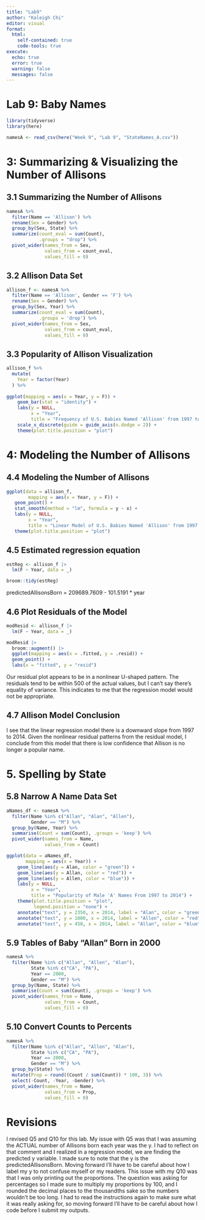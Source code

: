 ```yaml
---
title: "Lab9"
author: "Kaleigh Chi"
editor: visual
format: 
  html: 
    self-contained: true
    code-tools: true
execute: 
  echo: true
  error: true
  warning: false
  messages: false
---
```


# Lab 9: Baby Names

```r
library(tidyverse)
library(here)

namesA <- read_csv(here("Week 9", "Lab 9", "StateNames_A.csv"))
```

# 3: Summarizing & Visualizing the Number of Allisons

## 3.1 Summarizing the Number of Allisons

```r
namesA %>%
  filter(Name == 'Allison') %>%
  rename(Sex = Gender) %>%
  group_by(Sex, State) %>%
  summarize(count_eval = sum(Count),
            .groups = "drop") %>%
  pivot_wider(names_from = Sex,
              values_from = count_eval,
              values_fill = 0)
```

## 3.2 Allison Data Set

```r
allison_f <- namesA %>%
  filter(Name == 'Allison', Gender == 'F') %>%
  rename(Sex = Gender) %>%
  group_by(Sex, Year) %>%
  summarize(count_eval = sum(Count),
            .groups = 'drop') %>%
  pivot_wider(names_from = Sex,
              values_from = count_eval,
              values_fill = 0)
```

## 3.3 Popularity of Allison Visualization

```r
allison_f %>%
  mutate(
    Year = factor(Year)
  ) %>%
  
ggplot(mapping = aes(x = Year, y = F)) +
    geom_bar(stat = "identity") +
    labs(y = NULL,
         x = "Year",
         title = "Frequency of U.S. Babies Named 'Allison' from 1997 to 2014") +
    scale_x_discrete(guide = guide_axis(n.dodge = 2)) +
    theme(plot.title.position = "plot") 
```

# 4: Modeling the Number of Allisons

## 4.4 Modeling the Number of Allisons

```r
ggplot(data = allison_f,
        mapping = aes(x = Year, y = F)) +
   geom_point() +
   stat_smooth(method = "lm", formula = y ~ x) +
   labs(y = NULL,
        x = "Year",
        title = "Linear Model of U.S. Babies Named 'Allison' from 1997 to 2014") +
   theme(plot.title.position = "plot")
```

## 4.5 Estimated regression equation

```r
estReg <- allison_f |>
  lm(F ~ Year, data = _)

broom::tidy(estReg)
```

predictedAllisonsBorn = 209689.7609 - 101.5191 \* year

## 4.6 Plot Residuals of the Model

```r
modResid <- allison_f |>
  lm(F ~ Year, data = _)

modResid |>
  broom::augment() |>
  ggplot(mapping = aes(x = .fitted, y = .resid)) +
  geom_point() +
  labs(x = "fitted", y = "resid")
```

Our residual plot appears to be in a nonlinear U-shaped pattern. The residuals tend to be within 500 of the actual values, but I can't say there's equality of variance. This indicates to me that the regression model would not be appropriate.

## 4.7 Allison Model Conclusion

I see that the linear regression model there is a downward slope from 1997 to 2014. Given the nonlinear residual patterns from the residual model, I conclude from this model that there is low confidence that Allison is no longer a popular name.

# 5. Spelling by State

## 5.8 Narrow A Name Data Set

```r
aNames_df <- namesA %>%
  filter(Name %in% c("Allan", "Alan", "Allen"), 
         Gender == "M") %>%
  group_by(Name, Year) %>%
  summarise(Count = sum(Count), .groups = 'keep') %>%
  pivot_wider(names_from = Name,
              values_from = Count)
```

```r
ggplot(data = aNames_df,
       mapping = aes(x = Year)) +
    geom_line(aes(y = Alan, color = "green")) +
    geom_line(aes(y = Allan, color = "red")) +
    geom_line(aes(y = Allen, color = "blue")) +
    labs(y = NULL,
         x = "Year",
         title = "Popularity of Male 'A' Names From 1997 to 2014") +
    theme(plot.title.position = "plot",
          legend.position = "none") +
    annotate("text", y = 2350, x = 2014, label = "Alan", color = "green") +
    annotate("text", y = 1000, x = 2014, label = "Allen", color = "red") +
    annotate("text", y = 450, x = 2014, label = "Allan", color = "blue")
```

## 5.9 Tables of Baby "Allan" Born in 2000

```r
namesA %>%
  filter(Name %in% c("Allan", "Allen", "Alan"),
         State %in% c("CA", "PA"), 
         Year == 2000, 
         Gender == "M") %>%
  group_by(Name, State) %>%
  summarise(Count = sum(Count), .groups = 'keep') %>%
  pivot_wider(names_from = Name,
              values_from = Count,
              values_fill = 0)
```

## 5.10 Convert Counts to Percents

```r
namesA %>%
  filter(Name %in% c("Allan", "Allen", "Alan"),
         State %in% c("CA", "PA"), 
         Year == 2000, 
         Gender == "M") %>%
  group_by(State) %>%
  mutate(Prop = round((Count / sum(Count)) * 100, 3)) %>%
  select(-Count, -Year, -Gender) %>%
  pivot_wider(names_from = Name,
              values_from = Prop,
              values_fill = 0)
```

# Revisions

I revised Q5 and Q10 for this lab. My issue with Q5 was that I was assuming the ACTUAL number of Allisons born each year was the y. I had to reflect on that comment and I realized in a regression model, we are finding the predicted y variable. I made sure to note that the y is the predictedAllisonsBorn. Moving forward I'll have to be careful about how I label my y to not confuse myself or my readers. This issue with my Q10 was that I was only printing out the proportions. The question was asking for percentages so I made sure to multiply my proportions by 100, and I rounded the decimal places to the thousandths sake so the numbers wouldn't be too long. I had to read the instructions again to make sure what it was really asking for, so moving forward I'll have to be careful about how I code before I submit my outputs.
